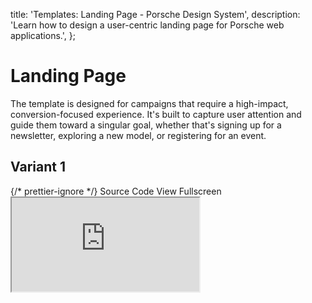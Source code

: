 
  title: 'Templates: Landing Page - Porsche Design System',
  description: 'Learn how to design a user-centric landing page for Porsche web applications.',
};

# Landing Page

<TableOfContents headings={[]} />

The template is designed for campaigns that require a high-impact, conversion-focused experience. It's built to capture
user attention and guide them toward a singular goal, whether that's signing up for a newsletter, exploring a new model,
or registering for an event.

## Variant 1

<div className="flex flex-wrap gap-static-md mt-fluid-lg">
  <PLinkPure icon="external">
    {/* prettier-ignore */}
    <Link href="https://github.com/porsche-design-system/examples/tree/main/templates/src/landing-page/1">Source Code</Link>
  </PLinkPure>
  <PLinkPure icon="external">
    <Link href="https://porsche-design-system.github.io/examples/templates/landing-page/1">View Fullscreen</Link>
  </PLinkPure>
</div>

<iframe
  className="my-fluid-md w-full aspect-3/2 rounded-lg shadow-high"
  title="Template: Landing Page - Variant 1"
  src="https://porsche-design-system.github.io/examples/templates/landing-page/1"
/>
